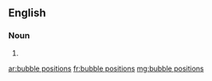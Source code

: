 ==English==

===Noun===
{{head|en|plural|head=[[bubble]] [[position]]s}}

# {{plural of|bubble position|lang=en|nocat=1}}

[[ar:bubble positions]]
[[fr:bubble positions]]
[[mg:bubble positions]]